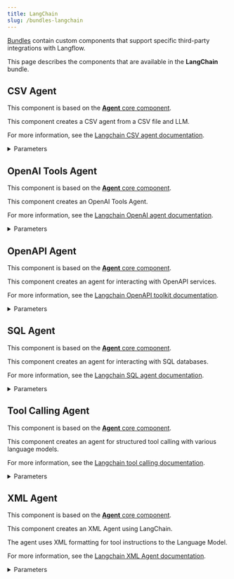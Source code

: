 ```yaml
---
title: LangChain
slug: /bundles-langchain
---
```



[Bundles](/components-bundle-components) contain custom components that support specific third-party integrations with Langflow.

This page describes the components that are available in the **LangChain** bundle.

## CSV Agent

This component is based on the [**Agent** core component](/agents).

This component creates a CSV agent from a CSV file and LLM.

For more information, see the [Langchain CSV agent documentation](https://python.langchain.com/api_reference/experimental/agents/langchain_experimental.agents.agent_toolkits.csv.base.create_csv_agent.html).

<details>
<summary>Parameters</summary>

**Inputs**

| Name | Type | Description |
|------|------|-------------|
| llm | LanguageModel | The language model to use for the agent. |
| path | File | The path to the CSV file. |
| agent_type | String | The type of agent to create. |

**Outputs**

| Name | Type | Description |
|------|------|-------------|
| agent | AgentExecutor | The CSV agent instance. |

</details>

## OpenAI Tools Agent

This component is based on the [**Agent** core component](/agents).

This component creates an OpenAI Tools Agent.

For more information, see the [Langchain OpenAI agent documentation](https://api.python.langchain.com/en/latest/agents/langchain.agents.openai_functions_agent.base.create_openai_functions_agent.html).

<details>
<summary>Parameters</summary>

**Inputs**

| Name | Type | Description |
|------|------|-------------|
| llm | LanguageModel | The language model to use. |
| tools | List of Tools | The tools to give the agent access to. |
| system_prompt | String | The system prompt to provide context to the agent. |
| input_value | String | The user's input to the agent. |
| memory | Memory | The memory for the agent to use for context persistence. |
| max_iterations | Integer | The maximum number of iterations to allow the agent to execute. |
| verbose | Boolean | This determines whether to print out the agent's intermediate steps. |
| handle_parsing_errors | Boolean | This determines whether to handle parsing errors in the agent. |

**Outputs**

| Name | Type | Description |
|------|------|-------------|
| agent | AgentExecutor | The OpenAI Tools agent instance. |
| output | String | The output from executing the agent on the input. |

</details>

## OpenAPI Agent

This component is based on the [**Agent** core component](/agents).

This component creates an agent for interacting with OpenAPI services.

For more information, see the [Langchain OpenAPI toolkit documentation](https://python.langchain.com/docs/integrations/tools/openapi/).

<details>
<summary>Parameters</summary>

**Inputs**

| Name | Type | Description |
|------|------|-------------|
| llm | LanguageModel | The language model to use. |
| openapi_spec | String | The OpenAPI specification for the service. |
| base_url | String | The base URL for the API. |
| headers | Dict | The optional headers for API requests. |
| agent_executor_kwargs | Dict | The optional parameters for the agent executor. |

**Outputs**

| Name | Type | Description |
|------|------|-------------|
| agent | AgentExecutor | The OpenAPI agent instance. |

</details>

## SQL Agent

This component is based on the [**Agent** core component](/agents).

This component creates an agent for interacting with SQL databases.

For more information, see the [Langchain SQL agent documentation](https://python.langchain.com/docs/tutorials/sql_qa/).

<details>
<summary>Parameters</summary>

**Inputs**

| Name | Type | Description |
|------|------|-------------|
| llm | LanguageModel | The language model to use. |
| database | Database | The SQL database connection. |
| top_k | Integer | The number of results to return from a SELECT query. |
| use_tools | Boolean | This determines whether to use tools for query execution. |
| return_intermediate_steps | Boolean | This determines whether to return the agent's intermediate steps. |
| max_iterations | Integer | The maximum number of iterations to run the agent. |
| max_execution_time | Integer | The maximum execution time in seconds. |
| early_stopping_method | String | The method to use for early stopping. |
| verbose | Boolean | This determines whether to print the agent's thoughts. |

**Outputs**

| Name | Type | Description |
|------|------|-------------|
| agent | AgentExecutor | The SQL agent instance. |

</details>

## Tool Calling Agent

This component is based on the [**Agent** core component](/agents).

This component creates an agent for structured tool calling with various language models.

For more information, see the [Langchain tool calling documentation](https://python.langchain.com/docs/concepts/tool_calling/).

<details>
<summary>Parameters</summary>

**Inputs**

| Name | Type | Description |
|------|------|-------------|
| llm | LanguageModel | The language model to use. |
| tools | List[Tool] | The list of tools available to the agent. |
| system_message | String | The system message to use for the agent. |
| return_intermediate_steps | Boolean | This determines whether to return the agent's intermediate steps. |
| max_iterations | Integer | The maximum number of iterations to run the agent. |
| max_execution_time | Integer | The maximum execution time in seconds. |
| early_stopping_method | String | The method to use for early stopping. |
| verbose | Boolean | This determines whether to print the agent's thoughts. |

**Outputs**

| Name | Type | Description |
|------|------|-------------|
| agent | AgentExecutor | The tool calling agent instance. |

</details>

## XML Agent

This component is based on the [**Agent** core component](/agents).

This component creates an XML Agent using LangChain.

The agent uses XML formatting for tool instructions to the Language Model.

For more information, see the [Langchain XML Agent documentation](https://python.langchain.com/api_reference/langchain/agents/langchain.agents.xml.base.XMLAgent.html).

<details>
<summary>Parameters</summary>

**Inputs**

| Name | Type | Description |
|------|------|-------------|
| llm | LanguageModel | The language model to use for the agent. |
| user_prompt | String | The custom prompt template for the agent with XML formatting instructions. |
| tools | List[Tool] | The list of tools available to the agent. |

**Outputs**

| Name | Type | Description |
|------|------|-------------|
| agent | AgentExecutor | The XML Agent instance. |

</details>